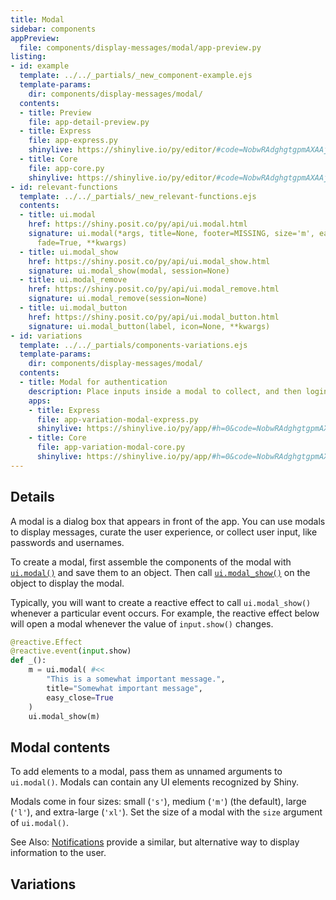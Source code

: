 ```yaml
---
title: Modal
sidebar: components
appPreview:
  file: components/display-messages/modal/app-preview.py
listing:
- id: example
  template: ../../_partials/_new_component-example.ejs
  template-params:
    dir: components/display-messages/modal/
  contents:
  - title: Preview
    file: app-detail-preview.py
  - title: Express
    file: app-express.py
    shinylive: https://shinylive.io/py/editor/#code=NobwRAdghgtgpmAXAAjFADugdOgnmAGlQGMB7CAFzkqVQGJkAxASQA0BZAURQCU4B3AE4BLKsmERknAB7pBcAM4KAOhABmg0jGQKAFhNziY6UoIrIAgpiLMI6AK4UFRAPKOHTogGVFC4eSJ5KGIKYQA3OCJ7YVVVDHQAfWjkAF5kaJwoAHM4BLUAG2iAEwAKVWQK9OEsCQ8E4NDyBIAjRwpyMrA9Un5lQmQ+r10e5BhSIqh85CLhSdIsvoBKAnLKkD7ifKglPpQ+sN0AWgBGAAZT6cOCuGlkACt7BVC1XEOySmoKN8+4QWRJ4RZCCHURwGAKb4fP7oaSHAAsfQAvisIItYhBVEU4GodL8IoISrVHChbB5nMhSO5icg3BQyUQFL5-BAUD4lMzFohVhUAAJBELhOBYThqNRwELc5B8uANQVYOARSiEuyOLDdfhoySVLE4hIlTmSyqjVJVLBjCb5Mpao02gZgAAq+gU4mdUB0WgEuig5mExlMFCglFGvmyQr6KNttplClwCU2pEZKXtgnskUNkbUpFIVEEKQAcuQ09abZrI6bzZMEuqSjBNej4iarOgSvEksIGXjfpr+mAKLh0AgUL2bhQwIiALpAA
  - title: Core
    file: app-core.py
    shinylive: https://shinylive.io/py/editor/#code=NobwRAdghgtgpmAXAAjFADugdOgnmAGlQGMB7CAFzkqVQDMAnUmZAZwAsBLCXZTmdKQYVkAQUxEGcKMQqcAbnCIBXTgB0IGjOgD6q5AF5kqnFADmcHXQA2qgCYAKDchfHOWbumUUdMueR0AI28KcicwDlIAdzVCZFiAZXZo5BhSOyhrZDtOTNIzWIBKAg1CjXKIOzg6NjgGRQYHT28iUm8vCiJWOFZWTnJCxGdXAAEpPwU4LABROjo4WWGXMelZSaw4RUomiA6sSKiyiFds6uQdB0Glk9TDNyw0jOsHFwBiZAAeD+ub11iAFS4rD4wKgbGYcCi7CgIn4gmEUEoqR6rHMU1iRGQ7y+P1+yDkFGscAMiQhUJhfAEQgoiJE8F6aIxb0+32OeJO0lYuB0xGspG6Bn+DGUSmZOLZv0KYtZ7JMj0yOgODhgUqxLIqWkwd3E6Ac2j0nC6dQaRziYAouHQCBQ5rgAA8KGAAL4AXSAA
- id: relevant-functions
  template: ../../_partials/_new_relevant-functions.ejs
  contents:
  - title: ui.modal
    href: https://shiny.posit.co/py/api/ui.modal.html
    signature: ui.modal(*args, title=None, footer=MISSING, size='m', easy_close=False,
      fade=True, **kwargs)
  - title: ui.modal_show
    href: https://shiny.posit.co/py/api/ui.modal_show.html
    signature: ui.modal_show(modal, session=None)
  - title: ui.modal_remove
    href: https://shiny.posit.co/py/api/ui.modal_remove.html
    signature: ui.modal_remove(session=None)
  - title: ui.modal_button
    href: https://shiny.posit.co/py/api/ui.modal_button.html
    signature: ui.modal_button(label, icon=None, **kwargs)
- id: variations
  template: ../../_partials/components-variations.ejs
  template-params:
    dir: components/display-messages/modal/
  contents:
  - title: Modal for authentication
    description: Place inputs inside a modal to collect, and then login with, credentials.
    apps:
    - title: Express
      file: app-variation-modal-express.py
      shinylive: https://shinylive.io/py/app/#h=0&code=NobwRAdghgtgpmAXGKAHVA6VBPMAaMAYwHsIAXOcpMAMwCdiYACAZwAsBLCbJjmVYnTJMAgujxM6cKITIcAbnAkBXDgB0IGtKgD6qpgF4mqrFADmcHTQA2qgCYAKDUxfGOGLqmVkdMuaR0AI28yUicwa2IzLjV8JliAGSiYsABKPA1UjQ07OBpWODpFOgdPbwliby8yCRY4FhYOUlTEZ1cAASk-BTgMAFEaGjhZNpdO6VkejDhFclKIaoxI6IgsiFcmXPydBxbRjaZmIxMYYjsoayd1g5uTMp8KAA8ycOh4WIlYgFU6uje4VppDLXG4bO4Lbw6VBQBoAd0Ejli0LhCI+8TAAAUYSx4XQ7ID0vtQW4PBCfN0AsEyKEIOESBAIMMyGjYgBhUiMkZAomg6QsbA6QiROoGAAqdGUSh5NxoxGIFDoBgAcqQ4NKmGtiSczhcdOxiLCHDBNaD9uNuop+oMmWaupNLTNKC97hh6ZyyCaXFsmDodnsQQdtedrDopKdFLt1QBiJjs3JMUJMN1MpiwjhkNi8MkYf67JhQCB2LOLZE4hGRzTQdCGUToBzaPQcWqFYqpMAAXwAukA
    - title: Core
      file: app-variation-modal-core.py
      shinylive: https://shinylive.io/py/app/#h=0&code=NobwRAdghgtgpmAXGKAHVA6VBPMAaMAYwHsIAXOcpMAMwCdiYACAZwAsBLCbJjmVYnTJMAgujxM6cKITIcAbnAkBXDgB0IGtKgD6qpgF4mqrFADmcHTQA2qgCYAKDUxfGOGLqmVkdMuaR0AI28yUicwa2IzLjV8JliAGSiYsABKPA1UjQ07OBpWODpFOgdPbwliby8yCRY4FhYOUlTEZ1cAASk-BTgMAFEaGjhZNpdO6VkejDhFclKIaoxI6IgsiFcmXPydBxbRjaZmIxMYYjsoayd1g5uTMp8KAA8ycOh4WIlYgFU6uje4VppDLXG4bO4Lbw6VBQBoAd0Ejli0LhCI+8TAAAUYSx4XQ7ID0vtQW4PBCfN0AsEyKEIOESBAIMMyGjYgBhUiMkZAomg6QsbA6QiROoGAAqdGUSh5NxoxGIFDoBgAcqQ4NKmGtiSczhcdOxiLCHDBNaD9uNuop+oMmWaupNLTNKC97hh6ZyyCaXFsmDodnsQQdtedrDopKdFLt1QBiJjs3JMUJMN1MpiwjhkNi8MkYf67JhQCB2LOLZE4hGRzTQdCGUToBzaPQcWqFYqpMAAXwAukA
---
```


:::{#example}
:::

:::{#relevant-functions}
:::

## Details

A modal is a dialog box that appears in front of the app. You can use modals to display messages, curate the user experience, or collect user input, like passwords and usernames.

To create a modal, first assemble the components of the modal with [`ui.modal()`](https://shiny.posit.co/py/api/ui.modal.html) and save them to an object. Then call [`ui.modal_show()`](https://shiny.posit.co/py/api/ui.modal_show.html) on the object to display the modal.

Typically, you will want to create a reactive effect to call `ui.modal_show()` whenever a particular event occurs. For example, the reactive effect below will open a modal whenever the value of `input.show()` changes.

```python
@reactive.Effect
@reactive.event(input.show)
def _():
    m = ui.modal( #<<
        "This is a somewhat important message.",
        title="Somewhat important message",
        easy_close=True
    )
    ui.modal_show(m)
```

## Modal contents

To add elements to a modal, pass them as unnamed arguments to `ui.modal()`. Modals can contain any UI elements recognized by Shiny.

Modals come in four sizes: small (`'s'`), medium (`'m'`) (the default), large (`'l'`), and extra-large (`'xl'`). Set the size of a modal with the `size` argument of `ui.modal()`.

See Also: [Notifications](../notifications/index.qmd) provide a similar, but alternative way to display information to the user.

## Variations

:::{#variations}
:::
